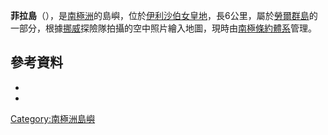 {{coord|68|49|S|77|50|E|source:GNIS|display=title}}

'''菲拉島'''（{{lang-nn|Filla}}），是[[南極洲|南極洲]]的島嶼，位於[[伊利沙伯女皇地|伊利沙伯女皇地]]，長6公里，屬於[[勞爾群島|勞爾群島]]的一部分，根據[[挪威|挪威]]探險隊拍攝的空中照片繪入地圖，現時由[[南極條約體系|南極條約體系]]管理。


==參考資料==
*{{cite gnis | type = antarid | id = 4902| name = Filla Island | accessdate = 2012-03-22}}
*{{usgs-gazetteer|id=4902}}

{{Antarctica-geo-stub}}
[[Category:南極洲島嶼|Category:南極洲島嶼]]